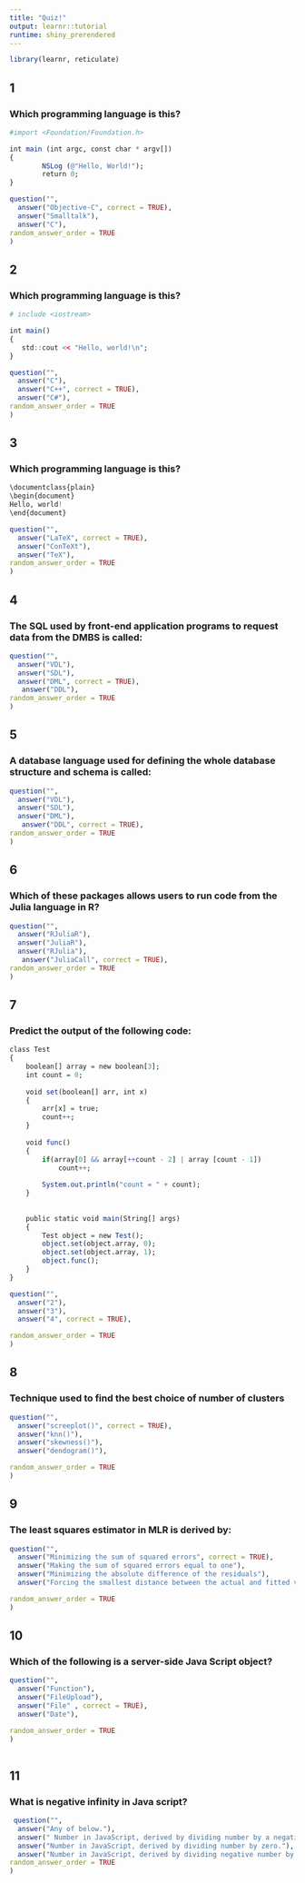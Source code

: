 ```yaml
---
title: "Quiz!"
output: learnr::tutorial
runtime: shiny_prerendered
---
```




```r
library(learnr, reticulate)


```


##  1 

### Which programming language is this?


```r
#import <Foundation/Foundation.h>

int main (int argc, const char * argv[])
{
        NSLog (@"Hello, World!");
        return 0;
}
```


```r
question("",
  answer("Objective-C", correct = TRUE),
  answer("Smalltalk"),
  answer("C"),
random_answer_order = TRUE
)
```





## 2 

### Which programming language is this?


```r
# include <iostream>

int main()
{
   std::cout << "Hello, world!\n";
}
```


```r
question("",
  answer("C"),
  answer("C++", correct = TRUE),
  answer("C#"),
random_answer_order = TRUE
)
```

## 3

### Which programming language is this?

```r
\documentclass{plain}
\begin{document}
Hello, world!
\end{document}
```

```r
question("",
  answer("LaTeX", correct = TRUE),
  answer("ConTeXt"),
  answer("TeX"),
random_answer_order = TRUE
)
```

## 4

### The SQL used by front-end application programs to request data from the DMBS is called: 

```r
question("",
  answer("VDL"),
  answer("SDL"),
  answer("DML", correct = TRUE),
   answer("DDL"),
random_answer_order = TRUE
)
```

## 5

### A database language used for defining the whole database structure and schema is called:

```r
question("",
  answer("VDL"),
  answer("SDL"),
  answer("DML"),
   answer("DDL", correct = TRUE),
random_answer_order = TRUE
)
```

## 6  
### Which of these packages allows users to run code from the Julia language in R?

```r
question("",
  answer("RJuliaR"),
  answer("JuliaR"),
  answer("RJulia"),
   answer("JuliaCall", correct = TRUE),
random_answer_order = TRUE
)
```

## 7

### Predict the output of the following code:

```r
class Test
{
    boolean[] array = new boolean[3];
    int count = 0;
  
    void set(boolean[] arr, int x)
    {
        arr[x] = true;
        count++;
    }
  
    void func()
    {
        if(array[0] && array[++count - 2] | array [count - 1])
            count++;
  
        System.out.println("count = " + count);
    }
  
  
    public static void main(String[] args)
    {
        Test object = new Test();
        object.set(object.array, 0);
        object.set(object.array, 1);
        object.func();
    }
}
```

```r
question("",
  answer("2"),
  answer("3"),
  answer("4", correct = TRUE),

random_answer_order = TRUE
)
```

## 8

### Technique used to find the best choice of number of clusters 
```r
question("",
  answer("screeplot()", correct = TRUE),
  answer("knn()"),
  answer("skewness()"),
  answer("dendogram()"),

random_answer_order = TRUE
)
```

## 9

### The least squares estimator in MLR is derived by:
```r

question("",
  answer("Minimizing the sum of squared errors", correct = TRUE),
  answer("Making the sum of squared errors equal to one"),
  answer("Minimizing the absolute difference of the residuals"),
  answer("Forcing the smallest distance between the actual and fitted values"),

random_answer_order = TRUE
)

```

## 10

### Which of the following is a server-side Java Script object? 

```r
question("",
  answer("Function"),
  answer("FileUpload"),
  answer("File" , correct = TRUE),
  answer("Date"),

random_answer_order = TRUE
)
 
```

## 11

### What is negative infinity in Java script? 


```r
 question("",
  answer("Any of below."),
  answer(" Number in JavaScript, derived by dividing number by a negative number. "),
  answer("Number in JavaScript, derived by dividing number by zero."),
  answer("Number in JavaScript, derived by dividing negative number by zero.", correct = TRUE),
random_answer_order = TRUE
)

```

